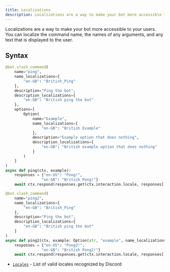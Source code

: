 ```yaml
---
title: Localizations
description: Localizations are a way to make your bot more accessible to your users. Learn all about localizations now!
---
```


Localizations are a way to make your bot more accessible to your users. You can localize the command
name, the names of any arguments, and any text that is displayed to the user.

## Syntax
```python
@bot.slash_command(
    name="ping",
    name_localizations={
        "en-GB": "British_Ping"
    },
    description="Ping the bot",
    description_localizations={
        "en-GB": "British ping the bot"
    },
    options=[
        Option(
            name="Example",
            name_localizations={
                "en-GB": "British Example"
            },
            description="Example option that does nothing",
            description_localizations={
                "en-GB": "British example option that does nothing"
            }
        )
    ]
)
async def ping(ctx, example):
    responses = {"en-US": "Pong!",
                "en-GB": "British Pong!"}
    await ctx.respond(responses.get(ctx.interaction.locale, responses['en-US']))

@bot.slash_command(
    name="ping2",
    name_localizations={
        "en-GB": "British_Ping"
    },
    description="Ping the bot",
    description_localizations={
        "en-GB": "British ping the bot"
    }
)
async def ping2(ctx, example: Option(str, "example", name_localizations={"en-GB": "British Example"}, description="Example option that does nothing", description_localizations={"en-GB": "British example option that does nothing"})):
    responses = {"en-US": "Pong2!",
                "en-GB": "British Pong2!"}
    await ctx.respond(responses.get(ctx.interaction.locale, responses['en-US']))

```


- [`Locales`](https://discord.com/developers/docs/reference#locales) - List of valid locales recognized by Discord
